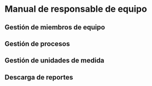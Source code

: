 # Manual de responsable de equipo

## Gestión de miembros de equipo



## Gestión de procesos



## Gestión de unidades de medida



## Descarga de reportes



